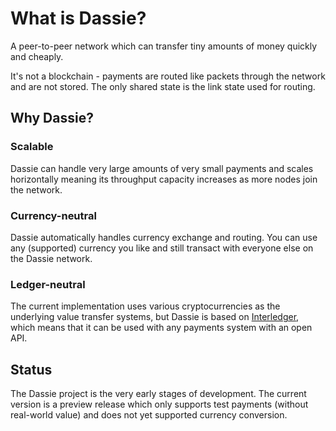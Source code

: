 # What is Dassie?
 
A peer-to-peer network which can transfer tiny amounts of money quickly and cheaply.

It's not a blockchain - payments are routed like packets through the network and are not stored. The only shared state is the link state used for routing.

## Why Dassie?

### Scalable

Dassie can handle very large amounts of very small payments and scales horizontally meaning its throughput capacity increases as more nodes join the network.

### Currency-neutral

Dassie automatically handles currency exchange and routing. You can use any (supported) currency you like and still transact with everyone else on the Dassie network.

### Ledger-neutral

The current implementation uses various cryptocurrencies as the underlying value transfer systems, but Dassie is based on [Interledger](https://interledger.org/), which means that it can be used with any payments system with an open API.

## Status

The Dassie project is the very early stages of development. The current version is a preview release which only supports test payments (without real-world value) and does not yet supported currency conversion.
